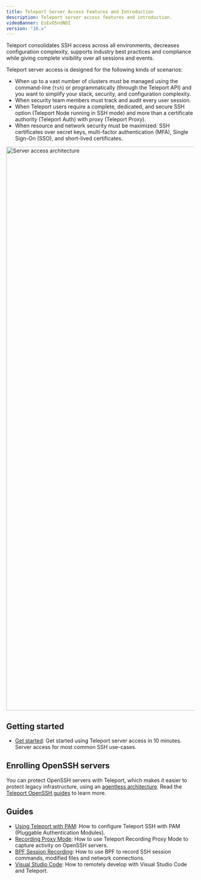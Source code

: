 ```yaml
---
title: Teleport Server Access Features and Introduction
description: Teleport server access features and introduction.
videoBanner: EsEvO5ndNDI
version: "16.x"
---
```


Teleport consolidates SSH access across all environments, decreases
configuration complexity, supports industry best practices and compliance while
giving complete visibility over all sessions and events.

Teleport server access is designed for the following kinds of scenarios:

- When up to a vast number of clusters must be managed using the command-line (`tsh`) or programmatically (through the Teleport API) and you want to simplify your stack, security, and configuration complexity.
- When security team members must track and audit every user session.
- When Teleport users require a complete, dedicated, and secure SSH option (Teleport Node running in SSH mode) and more than a certificate authority (Teleport Auth) with proxy (Teleport Proxy).
- When resource and network security must be maximized: SSH certificates over secret keys, multi-factor authentication (MFA), Single Sign-On (SSO), and short-lived certificates.

<img src="/assets/architecture-f0eaee84f1.png" alt="Server access architecture" width="3056" height="1509" />

## Getting started

- [Get started](/docs/ver/16.x/server-access/getting-started): Get started using Teleport server access
  in 10 minutes. Server access for most common SSH use-cases.

## Enrolling OpenSSH servers

You can protect OpenSSH servers with Teleport, which makes it easier to protect
legacy infrastructure, using an [agentless architecture](/docs/ver/16.x/server-access/openssh/openssh).
Read the [Teleport OpenSSH guides](/docs/ver/16.x/server-access/openssh) to learn more.

## Guides

- [Using Teleport with PAM](/docs/ver/16.x/server-access/guides/ssh-pam): How to configure Teleport SSH with PAM (Pluggable Authentication Modules).
- [Recording Proxy Mode](/docs/ver/16.x/server-access/guides/recording-proxy-mode): How to use Teleport Recording Proxy Mode to capture activity on OpenSSH servers.
- [BPF Session Recording](/docs/ver/16.x/server-access/guides/bpf-session-recording): How to use BPF to record SSH session commands, modified files and network connections.
- [Visual Studio Code](/docs/ver/16.x/server-access/guides/vscode): How to remotely develop with Visual Studio Code and Teleport.
